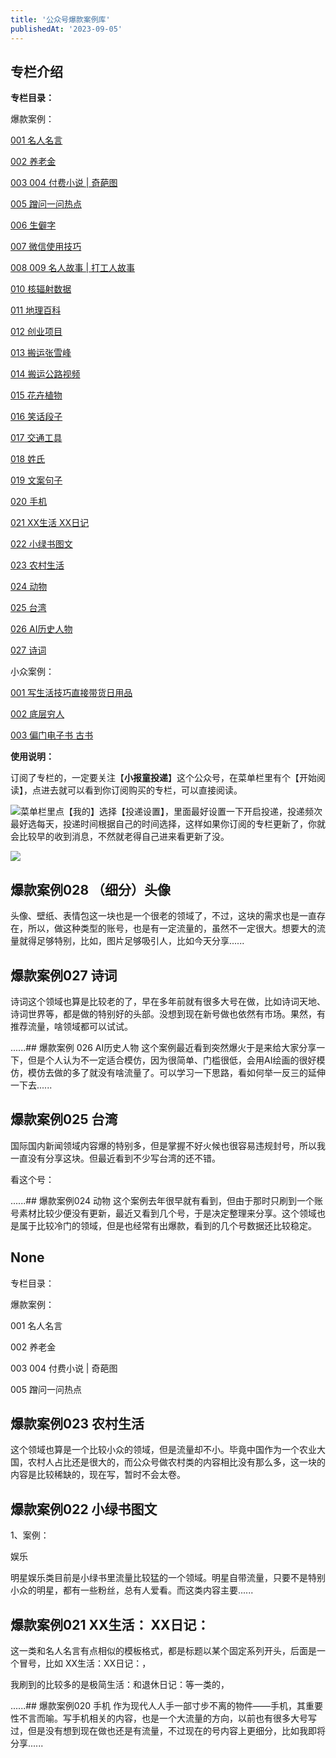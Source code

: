 ```yaml
---
title: '公众号爆款案例库'
publishedAt: '2023-09-05'
---
```


## 专栏介绍

**专栏目录：**

爆款案例：

[001 名人名言](https://xiaobot.net/post/51d9934d-6d8f-4ee6-a9fa-5528c52587d8?refer=fd40dd3e-e815-4627-b644-c8c613d948f7)

[002 养老金](https://xiaobot.net/post/c6510375-6abd-49af-b0b7-41c3c945b336?refer=fd40dd3e-e815-4627-b644-c8c613d948f7)

[003 004 付费小说 | 奇葩图](https://xiaobot.net/post/df6789a8-6479-4214-890b-adcb43d67421?refer=fd40dd3e-e815-4627-b644-c8c613d948f7)

[005 蹭问一问热点](https://xiaobot.net/post/e78c70a3-ad39-45b9-8bd3-685964df94c3?refer=fd40dd3e-e815-4627-b644-c8c613d948f7)

[006 生僻字](https://xiaobot.net/post/597b5e51-0bda-4bf4-9652-20c0bce2e74c?refer=fd40dd3e-e815-4627-b644-c8c613d948f7)

[007 微信使用技巧](https://xiaobot.net/post/3361460e-6699-4564-8ba3-b76aabba80aa?refer=fd40dd3e-e815-4627-b644-c8c613d948f7)

[008 009 名人故事 | 打工人故事](https://xiaobot.net/post/cfdc3816-d461-4bac-accd-3504ded5ccd3?refer=fd40dd3e-e815-4627-b644-c8c613d948f7)

[010 核辐射数据](https://xiaobot.net/post/865d907b-a794-45ea-a39c-8900a69c3352?refer=fd40dd3e-e815-4627-b644-c8c613d948f7)

[011 地理百科](https://xiaobot.net/post/94b8369f-fbe4-486d-b822-674414c7a4af?refer=fd40dd3e-e815-4627-b644-c8c613d948f7)

[012 创业项目](https://xiaobot.net/post/7b2d1731-6047-4e69-8515-4df09c789065)

[013 搬运张雪峰](https://xiaobot.net/post/e87209a0-c4e2-4b59-8058-d037571d821b)

[014 搬运公路视频](https://xiaobot.net/post/533be3e9-deb0-4bb5-9157-75946c84ad19?refer=fd40dd3e-e815-4627-b644-c8c613d948f7)

[015 花卉植物](https://xiaobot.net/post/b38745cd-92b1-4a23-8e16-63f94aa2309c?refer=fd40dd3e-e815-4627-b644-c8c613d948f7)

[016 笑话段子](https://xiaobot.net/post/8ee71be9-2b85-4ad6-af57-b30deac08c13?refer=fd40dd3e-e815-4627-b644-c8c613d948f7)

[017 交通工具](https://xiaobot.net/post/1bf18754-a74b-4451-8c0f-24b6be54eb41?refer=fd40dd3e-e815-4627-b644-c8c613d948f7)

[018 姓氏](https://xiaobot.net/post/e2c23589-c702-4cf6-8a58-adaa7abe088f?refer=fd40dd3e-e815-4627-b644-c8c613d948f7)

[019 文案句子](https://xiaobot.net/post/6cb9c08b-350f-4651-bee3-d4a0bed75ba6?refer=fd40dd3e-e815-4627-b644-c8c613d948f7)

[020 手机](https://xiaobot.net/post/3fa5971f-96a6-4e20-9946-7d267a5bd0b4?refer=fd40dd3e-e815-4627-b644-c8c613d948f7)

[021 XX生活 XX日记](https://xiaobot.net/post/9c66f379-03e3-45cf-88c5-32b9bf81e958?refer=fd40dd3e-e815-4627-b644-c8c613d948f7)

[022 小绿书图文](https://xiaobot.net/post/bd765c14-c2a6-4675-93a4-d4eaf2470cd2?refer=fd40dd3e-e815-4627-b644-c8c613d948f7)

[023 农村生活](https://xiaobot.net/post/711ac001-f9a1-4243-ba40-68a0c2417552?refer=fd40dd3e-e815-4627-b644-c8c613d948f7)

[024 动物](https://xiaobot.net/post/119dbc2e-a368-489b-bd9c-8fdb4c3cfa3e?refer=fd40dd3e-e815-4627-b644-c8c613d948f7)

[025 台湾](https://xiaobot.net/post/befe1cae-17af-4a11-8f27-640369e300ae?refer=fd40dd3e-e815-4627-b644-c8c613d948f7)

[026 AI历史人物](https://xiaobot.net/post/d740416f-0e6f-4602-957d-e19c079db6e1?refer=fd40dd3e-e815-4627-b644-c8c613d948f7)

[027 诗词](https://xiaobot.net/post/43b6db32-e15d-42a9-bed2-f460c62b5b68)

小众案例：

[001 写生活技巧直接带货日用品](https://xiaobot.net/post/59866a62-94a6-455e-8ad8-526b6e738891?refer=fd40dd3e-e815-4627-b644-c8c613d948f7)

[002 底层穷人](https://xiaobot.net/post/10f75f3b-a6ff-4117-a70d-c988f687431a)

[003 偏门电子书 古书](https://xiaobot.net/post/ae98b54f-9b05-4514-811e-067868dcebd4?refer=fd40dd3e-e815-4627-b644-c8c613d948f7)

**使用说明：**

订阅了专栏的，一定要关注【**小报童投递**】这个公众号，在菜单栏里有个【开始阅读】，点进去就可以看到你订阅购买的专栏，可以直接阅读。

![](https://static.xiaobot.net/file/2023-12-30/58723/c9f98f975bd6dfadcc0842e165780128.png)菜单栏里点【我的】选择【投递设置】，里面最好设置一下开启投递，投递频次最好选每天，投递时间根据自己的时间选择，这样如果你订阅的专栏更新了，你就会比较早的收到消息，不然就老得自己进来看更新了没。

![](https://static.xiaobot.net/file/2023-12-30/58723/aa7de4a27acab908054b1bbaa6bca148.png)

## 爆款案例028 （细分）头像
头像、壁纸、表情包这一块也是一个很老的领域了，不过，这块的需求也是一直存在，所以，做这种类型的账号，也是有一定流量的，虽然不一定很大。想要大的流量就得足够特别，比如，图片足够吸引人，比如今天分享......

## 爆款案例027 诗词
诗词这个领域也算是比较老的了，早在多年前就有很多大号在做，比如诗词天地、诗词世界等，都是做的特别好的头部。没想到现在新号做也依然有市场。果然，有推荐流量，啥领域都可以试试。

......## 爆款案例 026 AI历史人物
这个案例最近看到突然爆火于是来给大家分享一下，但是个人认为不一定适合模仿，因为很简单、门槛很低，会用AI绘画的很好模仿，模仿去做的多了就没有啥流量了。可以学习一下思路，看如何举一反三的延伸一下去......

## 爆款案例025 台湾
国际国内新闻领域内容爆的特别多，但是掌握不好火候也很容易违规封号，所以我一直没有分享这块。但最近看到不少写台湾的还不错。

看这个号：

......## 爆款案例024 动物
这个案例去年很早就有看到，但由于那时只刷到一个账号素材比较少便没有更新，最近又看到几个号，于是决定整理来分享。这个领域也是属于比较冷门的领域，但是也经常有出爆款，看到的几个号数据还比较稳定。

## None
专栏目录：

爆款案例：

001 名人名言

002 养老金

003 004 付费小说 | 奇葩图

005 蹭问一问热点

## 爆款案例023 农村生活
这个领域也算是一个比较小众的领域，但是流量却不小。毕竟中国作为一个农业大国，农村人占比还是很大的，而公众号做农村类的内容相比没有那么多，这一块的内容是比较稀缺的，现在写，暂时不会太卷。

## 爆款案例022 小绿书图文
1、案例：

娱乐

明星娱乐类目前是小绿书里流量比较猛的一个领域。明星自带流量，只要不是特别小众的明星，都有一些粉丝，总有人爱看。而这类内容主要......

## 爆款案例021 XX生活： XX日记：
这一类和名人名言有点相似的模板格式，都是标题以某个固定系列开头，后面是一个冒号，比如 XX生活：XX日记：，

我刷到的比较多的是极简生活：和退休日记：等一类的，

......## 爆款案例020 手机
作为现代人人手一部寸步不离的物件——手机，其重要性不言而喻。写手机相关的内容，也是一个大流量的方向，以前也有很多大号写过，但是没有想到现在做也还是有流量，不过现在的号内容上更细分，比如我即将分享......

